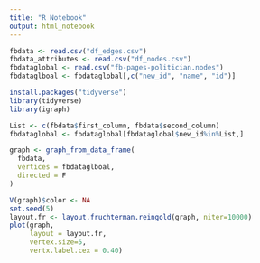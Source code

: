 ```yaml
---
title: "R Notebook"
output: html_notebook
---
```

```r
fbdata <- read.csv("df_edges.csv")
fbdata_attributes <- read.csv("df_nodes.csv")
fbdataglobal <- read.csv("fb-pages-politician.nodes")
fbdataglboal <- fbdataglobal[,c("new_id", "name", "id")]

install.packages("tidyverse")
library(tidyverse)
library(igraph)

List <- c(fbdata$first_column, fbdata$second_column)
fbdataglobal <- fbdataglobal[fbdataglobal$new_id%in%List,]

graph <- graph_from_data_frame(
  fbdata,
  vertices = fbdataglboal,
  directed = F
)

V(graph)$color <- NA
set.seed(5)
layout.fr <- layout.fruchterman.reingold(graph, niter=10000)
plot(graph,
     layout = layout.fr,
     vertex.size=5,
     vertx.label.cex = 0.40)



```
